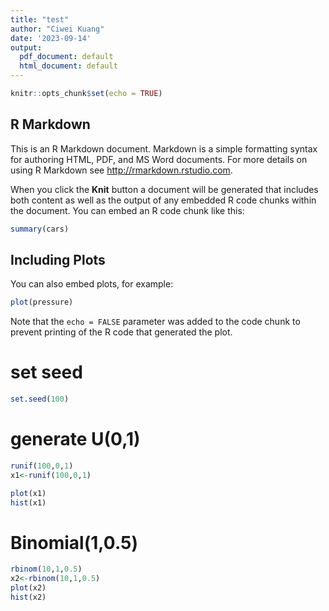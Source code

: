 ```yaml
---
title: "test"
author: "Ciwei Kuang"
date: '2023-09-14'
output:
  pdf_document: default
  html_document: default
---
```


```r
knitr::opts_chunk$set(echo = TRUE)
```

## R Markdown

This is an R Markdown document. Markdown is a simple formatting syntax for authoring HTML, PDF, and MS Word documents. For more details on using R Markdown see <http://rmarkdown.rstudio.com>.

When you click the **Knit** button a document will be generated that includes both content as well as the output of any embedded R code chunks within the document. You can embed an R code chunk like this:

```r
summary(cars)
```

## Including Plots

You can also embed plots, for example:

```r
plot(pressure)
```

Note that the `echo = FALSE` parameter was added to the code chunk to prevent printing of the R code that generated the plot.


# set seed

```r
set.seed(100)
```

# generate U(0,1)
```r
runif(100,0,1)
x1<-runif(100,0,1)
```

```r
plot(x1)
hist(x1)
```

# Binomial(1,0.5)
```r
rbinom(10,1,0.5)
x2<-rbinom(10,1,0.5)
plot(x2)
hist(x2)
```
